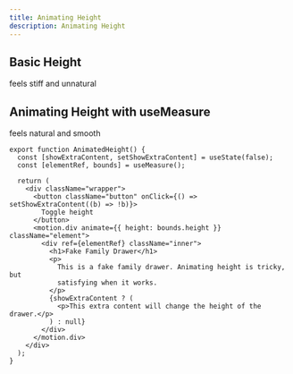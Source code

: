 ```yaml
---
title: Animating Height
description: Animating Height
---
```


## Basic Height 
<Height/>

feels stiff and unnatural


## Animating Height with useMeasure

<AnimatedHeight/>

feels natural and smooth

```tsx
export function AnimatedHeight() {
  const [showExtraContent, setShowExtraContent] = useState(false);
  const [elementRef, bounds] = useMeasure();

  return (
    <div className="wrapper">
      <button className="button" onClick={() => setShowExtraContent((b) => !b)}>
        Toggle height
      </button>
      <motion.div animate={{ height: bounds.height }} className="element">
        <div ref={elementRef} className="inner">
          <h1>Fake Family Drawer</h1>
          <p>
            This is a fake family drawer. Animating height is tricky, but
            satisfying when it works.
          </p>
          {showExtraContent ? (
            <p>This extra content will change the height of the drawer.</p>
          ) : null}
        </div>
      </motion.div>
    </div>
  );
}
```

